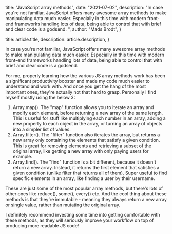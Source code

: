 
  title: "JavaScript array methods",
  date: "2021-07-02",
  description:
    "In case you're not familiar, JavaScript offers many awesome array methods to make manipulating data much easier. Especially in this time with modern front-end frameworks handling lots of data, being able to control that with brief and clear code is a godsend. ",
  author: "Mads Brodt",
}

  title: article.title,
  description: article.description,
}


In case you're not familiar, JavaScript offers many awesome array methods to make manipulating data much easier. Especially in this time with modern front-end frameworks handling lots of data, being able to control that with brief and clear code is a godsend.

For me, properly learning how the various JS array methods work has been a significant productivity booster and made my code much easier to understand and work with. And once you get the hang of the most important ones, they're actually not that hard to grasp. Personally I find myself mostly using the below 3:

1. Array.map(). The "map" function allows you to iterate an array and modify each element, before returning a new array of the same length. This is useful for stuff like multiplying each number in an array, adding a new property to each object in the array, or turning an array of objects into a simpler list of values.
2. Array.filter(). The "filter" function also iterates the array, but returns a new array only containing the elements that satisfy a given condition. This is great for removing elements and retrieving a subset of the original array, like getting a new array with only paying users for example.
3. Array.find(). The "find" function is a bit different, because it doesn't return a new array. Instead, it returns the first element that satisfies a given condition (unlike filter that returns all of them). Super useful to find specific elements in an array, like finding a user by their username.

These are just some of the most popular array methods, but there's lots of other ones like reduce(), some(), every() etc. And the cool thing about these methods is that they're immutable - meaning they always return a new array or single value, rather than mutating the original array.

I definitely recommend investing some time into getting comfortable with these methods, as they will seriously improve your workflow on top of producing more readable JS code!

​
